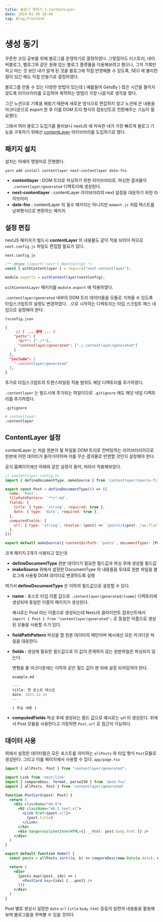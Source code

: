 ```yaml
---
title: 블로그 제작기 1.ContentLayer
date: 2024-01-30 10:49
tag: Blog,FrontEnd
---
```

# 생성 동기

꾸준한 코딩 공부를 위해 블로그를 운영하기로 결정하였다. 그렇잖아도 티스토리, 네이버블로그, 벨로그와 같은 원래 있는 블로그 플랫폼을 이용해보려고 했으나, 그저 기록만 하고 마는 것 보단 내가 알게 된 것을 블로그에 직접 반영해볼 수 있도록, SEO 에 불리한 점이 있긴 해도 직접 만들기로 결정하였다.

블로그를 만들 수 있는 다양한 방법이 있는데 ( 예를들어 GetsBy ) 많은 시간을 들이지 않도록 라이브러리를 도입하여 제작하는 방법이 가장 나을거로 생각을 했다. 

그간 노션으로 기록을 해왔기 때문에 새로운 방식으로 편집하지 않고 노션에 쓴 내용을 마크다운으로 export 한 후 이를 DOM 트리 형식의 컴포넌트로 전환해주는 기능이 필요했다. 

그래서 여러 블로그 도입기를 둘러보니 nextJS 에 익숙한 내가 가장 빠르게 블로그 기능을 구축하기 위해선 [contentLayer](https://contentlayer.dev/) 라이브러리를 도입하기로 했다.

## **패키지 설치**

설치는 아래의 명령어로 진행했다.

`yarn add install contentlayer next-contentlayer date-fns`

- **contentlayer** : DOM 트리로 파싱하기 위한 라이브러리로, 파싱한 결과물이 `.contentlayer/generated` 디렉토리에 생성된다.
- **next-contentlayer** : contentLayer 라이브러리의 next 설정을 대응하기 위한 라이브러리
- **date-fns** : contentLayer 의 필수 패키지는 아니지만 `moment.js` 처럼 텍스트를 날짜형식으로 변환하는 패키지

## 설정 편집

nextJS 패키지가 빌드시 **contentLayer** 의 내용물도 같이 적용 되어야 하므로 `next.config.js` 파일도 편집할 필요가 있다.

`next.config.js`

```jsx
/** @type {import('next').NextConfig} */
const { withContentlayer } = require("next-contentlayer");

module.exports = withContentlayer(nextConfig);
```

`withContentLayer` 패키지를 `module.export` 에 적용하였다.

`.contentlayer/generated` 내부의 DOM 트리 데이터들을 모듈로 가져올 수 있도록 타입스크립트의 설정도 변경하였다. `.`으로 시작하는 디렉토리는 타입 스크립트 패스 네임으로 설정해야 한다.

`tsconfig.json`

```json
{
	 // ( ... 생략 ... )
    "paths": {
      "@/*": ["./*"],
      "contentlayer/generated": ["./.contentlayer/generated"]
    }
  },
  "include": [
    ".contentlayer/generated"
  ],
}
```

추가로 타입스크립트의 트랜스파일링 적용 범위도 해당 디렉토리를 추가하였다.

`.contentlayer` 는 빌드시에 추가되는 파일이므로 `.gitignore` 에도 해당 네임 디렉토리를 추가하였다.

`.gitignore`

```bash
# contentlayer
.contentlayer
```

## ContentLayer 설정

contentLayer 는 처음 원본이 될 파일을 DOM 트리로 컨버팅하는 라이브러리이므로 원본에 어떤 데이터가 들어가야하며 이를 무슨 결과물로 반영할 것인지 설정해야 한다.

공식 홈페이지에선 아래와 같은 설정이 들어, 따라서 적용해보았다.

```jsx
// contentlayer.config.ts
import { defineDocumentType, makeSource } from 'contentlayer/source-files'

export const Post = defineDocumentType(() => ({
  name: 'Post',
  filePathPattern: `**/*.md`,
  fields: {
    title: { type: 'string', required: true },
    date: { type: 'date', required: true },
  },
  computedFields: {
    url: { type: 'string', resolve: (post) => `/posts/${post._raw.flattenedPath}` },
  },
}))

export default makeSource({ contentDirPath: 'posts', documentTypes: [Post] })
```

크게 패키지 2개가 사용되고 있는데 

- **defineDocumentType** 원본 데이터가 필요한 필드값과 파싱 후에 생성될 필드값
- **makeSource** 위에서 설정한 DocumentType 의 내용들을 토대로 원본 파일을 블로그에 사용될 DOM 데이터로 변경하도록 실행

여기서 **defineDocumentType** 은 이하의 필드값으로 설정할 수 있다.

- **name** : 포스트 타입 이름 값으로 `.contentlayer/generated/[name]` 디렉토리에 생성되며 동일한 이름의 패키지가 생성된다.
    
    예시로는 Post 라는 이름으로 생성되는데 NextJS 클라이언트 컴포넌트에서 
    `import { Post } from "contentlayer/generated";` 
    로 동일한 이름으로 생성된 모듈을 사용할 수가 있다.
    
- **fieldPathPattern** 파싱을 할 원본 데이터의 패턴이며 예시에선 모든 마크다운 파일을 대응한다.
- **fields :** 생성에 필요한 필드값으로 이 값이 존재하지 않는 원본파일은 파싱되지 않는다.
    
    변형을 줄 마크다운에는 이하와 같은 필드 값이 맨 위에 설정 되어있어야 한다.
    
    `example.md`
    
    ```jsx
    ---
    title: 첫 포스트 테스트
    date: 2021-12-24
    ---
    
    ( 주요 내용 )
    ```
    
- **computedFields** 파싱 후에 생성되는 필드 값으로 예시로는 url 이 생성된다. 위에서 Post 모듈을 사용한다고 가정하면 `Post.url` 로 접근이 가능하다.

## 데이터 사용

위에서 설정한 데이터들은 모든 포스트를 의미하는 `allPosts` 와 타입 형식 `Post`모듈로 생성된다. 그리고 이를 페이지에서 사용할 수 있다.
`app/page.tsx`

```jsx
import { allPosts, Post } from "contentlayer/generated";

import Link from 'next/link'
import { compareDesc, format, parseISO } from 'date-fns'
import { allPosts, Post } from 'contentlayer/generated'

function PostCard(post: Post) {
  return (
    <div className="mb-8">
      <h2 className="mb-1 text-xl">
        <Link href={post.url}>
          {post.title}
        </Link>
      </h2>
      <div dangerouslySetInnerHTML={{ __html: post.body.html }} />
    </div>
  )
}

export default function Home() {
  const posts = allPosts.sort((a, b) => compareDesc(new Date(a.date), new Date(b.date)))

  return (
    <div>      
      {posts.map((post, idx) => (
        <PostCard key={idx} {...post} />
      ))}
    </div>
  )
}
```

Post 별로 생성시 설정한 `date` `url` `title` `body.html` 등등의 일련의 내용들을 활용해보며 블로그들을 꾸며볼 수 있을 것이다.